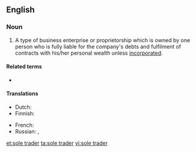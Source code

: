 {{also|sole-trader}}
==English==
{{wikipedia}}

===Noun===
{{en-noun|head=[[sole]] [[trader]]}}

# A type of business enterprise or proprietorship which is owned by one person who is fully liable for the company's debts and fulfilment of contracts with his/her personal wealth unless [[incorporated]].

====Related terms====
* {{l|en|sole proprietor}}

====Translations====
{{trans-top|a type of business enterprise}}
* Dutch: {{t+|nl|eenmanszaak|f}}
* Finnish: {{t+|fi|toiminimi}}
{{trans-mid}}
* French: {{t+|fr|auto-entreprise}}
* Russian: {{t+|ru|индивидуа́льный предпринима́тель|m}}, {{t+|ru|ИП|m}}
{{trans-bottom}}

[[et:sole trader]]
[[ta:sole trader]]
[[vi:sole trader]]